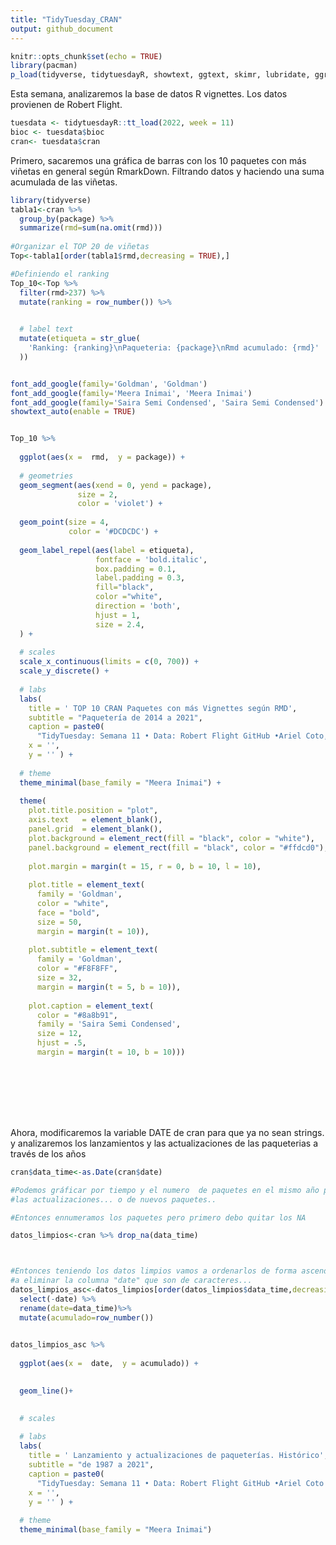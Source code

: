 ---
title: "TidyTuesday_CRAN"
output: github_document
---






```{r setup, include=FALSE}
knitr::opts_chunk$set(echo = TRUE)
library(pacman)
p_load(tidyverse, tidytuesdayR, showtext, ggtext, skimr, lubridate, ggrepel)

```

Esta semana, analizaremos la base de datos R vignettes. Los datos provienen de Robert Flight.

```{r}
tuesdata <- tidytuesdayR::tt_load(2022, week = 11)
bioc <- tuesdata$bioc
cran<- tuesdata$cran

```
Primero, sacaremos una gráfica de barras con los 10 paquetes con más viñetas en general según RmarkDown. Filtrando datos y haciendo una suma acumulada de las viñetas.

```{r}
library(tidyverse)
tabla1<-cran %>%
  group_by(package) %>%
  summarize(rmd=sum(na.omit(rmd)))
  
#Organizar el TOP 20 de viñetas
Top<-tabla1[order(tabla1$rmd,decreasing = TRUE),]

#Definiendo el ranking
Top_10<-Top %>%
  filter(rmd>237) %>%
  mutate(ranking = row_number()) %>%

  
  # label text
  mutate(etiqueta = str_glue(
    'Ranking: {ranking}\nPaqueteria: {package}\nRmd acumulado: {rmd}'
  ))


font_add_google(family='Goldman', 'Goldman')                              
font_add_google(family='Meera Inimai', 'Meera Inimai')                    
font_add_google(family='Saira Semi Condensed', 'Saira Semi Condensed')    
showtext_auto(enable = TRUE) 


Top_10 %>% 
  
  ggplot(aes(x =  rmd,  y = package)) +
  
  # geometries
  geom_segment(aes(xend = 0, yend = package),  
               size = 2,
               color = 'violet') + 
  
  geom_point(size = 4,
             color = '#DCDCDC') + 
  
  geom_label_repel(aes(label = etiqueta),
                   fontface = 'bold.italic', 
                   box.padding = 0.1,
                   label.padding = 0.3,
                   fill="black", 
                   color ="white",
                   direction = 'both',
                   hjust = 1,
                   size = 2.4,
  ) +
  
  # scales
  scale_x_continuous(limits = c(0, 700)) + 
  scale_y_discrete() +
  
  # labs
  labs(
    title = ' TOP 10 CRAN Paquetes con más Vignettes según RMD',
    subtitle = "Paquetería de 2014 a 2021",
    caption = paste0(
      "TidyTuesday: Semana 11 • Data: Robert Flight GitHub •Ariel Coto, Visualización inspirada de: Steven Ponce"),
    x = '',
    y = '' ) +
  
  # theme
  theme_minimal(base_family = "Meera Inimai") +
  
  theme(
    plot.title.position = "plot",
    axis.text   = element_blank(),
    panel.grid  = element_blank(),
    plot.background = element_rect(fill = "black", color = "white"),
    panel.background = element_rect(fill = "black", color = "#ffdcd0"),
    
    plot.margin = margin(t = 15, r = 0, b = 10, l = 10),
    
    plot.title = element_text(
      family = 'Goldman',
      color = "white",
      face = "bold",
      size = 50,  
      margin = margin(t = 10)),
    
    plot.subtitle = element_text(
      family = 'Goldman',
      color = "#F8F8FF",
      size = 32,  
      margin = margin(t = 5, b = 10)),
    
    plot.caption = element_text(
      color = "#8a8b91",
      family = 'Saira Semi Condensed',
      size = 12,
      hjust = .5,
      margin = margin(t = 10, b = 10)))









```





Ahora, modificaremos la variable DATE de cran para que ya no sean strings. y analizaremos los lanzamientos y las actualizaciones de las paqueterias a través de los años

```{r}


cran$data_time<-as.Date(cran$date) 

#Podemos gráficar por tiempo y el numero  de paquetes en el mismo año para observar el crecimiento de
#las actualizaciones... o de nuevos paquetes..

#Entonces ennumeramos los paquetes pero primero debo quitar los NA

datos_limpios<-cran %>% drop_na(data_time)



#Entonces teniendo los datos limpios vamos a ordenarlos de forma ascendente y vamos
#a eliminar la columna "date" que son de caracteres...
datos_limpios_asc<-datos_limpios[order(datos_limpios$data_time,decreasing = FALSE),] %>%
  select(-date) %>%
  rename(date=data_time)%>%
  mutate(acumulado=row_number())
  

datos_limpios_asc %>% 
  
  ggplot(aes(x =  date,  y = acumulado)) +
  

  geom_line()+

  
  # scales
 
  # labs
  labs(
    title = ' Lanzamiento y actualizaciones de paqueterías. Histórico',
    subtitle = "de 1987 a 2021",
    caption = paste0(
      "TidyTuesday: Semana 11 • Data: Robert Flight GitHub •Ariel Coto Tapia"),
    x = '',
    y = '' ) +
  
  # theme
  theme_minimal(base_family = "Meera Inimai") 
  
 



```
























